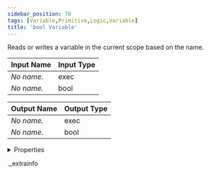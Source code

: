 ```yaml
---
sidebar_position: 78
tags: [Variable,Primitive,Logic,Variable]
title: 'bool Variable'
---
```


Reads or writes a variable in the current scope based on the name.



<IChip uuid="80955588-7f7a-4f7c-b46f-6d1e9057fba0" />

| Input Name | Input Type |
|-----------|-----------|
| *No name.* | exec |
| *No name.* | bool |

| Output Name | Output Type |
|-----------|-----------|
| *No name.* | exec |
| *No name.* | bool |


<details>
  <summary>Properties</summary>
  <div>
    <div>
    <table>
      <thead>
        <tr>
          <th>Room availability:</th>
          <th>Available everywhere</th>
        </tr>
        <tr>
          <th>Is beta required?</th>
          <th>No</th>
        </tr>
        <tr>
          <th>Is this chip a trolling risk?</th>
          <th>No</th>
        </tr>
        <tr>
          <th>Is this chip a role assignment risk?</th>
          <th>No</th>
        </tr>
        <tr>
          <th>Chip UUID</th>
          <th>80955588-7f7a-4f7c-b46f-6d1e9057fba0</th>
        </tr>
      </thead>
    </table>
    </div>
  </div>
</details>

._extrainfo
